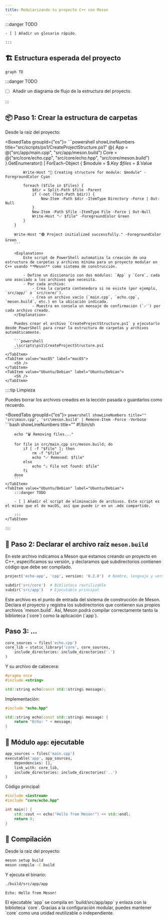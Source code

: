 ```yaml
---
title: Modularizando tu proyecto C++ con Meson
---
```



<ReadingTime />
<GitHubRepoLink user="r8vnhill" repo="echo-app-cpp-meson" />

<Glossary>
    :::danger TODO

    - [ ] Añadir un glosario rápido.

    :::
</Glossary>

## 🏗️ Estructura esperada del proyecto

```mermaid
graph TD
```

:::danger TODO

- [ ] Añadir un diagrama de flujo de la estructura del proyecto.

:::

## 📦 Paso 1: Crear la estructura de carpetas

Desde la raíz del proyecto:

<BoxedTabs groupId={"os"}>
    <TabItem value="Windows" label="Windows">
        ```powershell showLineNumbers title="src/scripts/ps1/CreateProjectStructure.ps1"
        @{
            App = @("src/app/main.cpp", "src/app/meson.build")
            Core = @("src/core/echo.cpp", "src/core/echo.hpp", "src/core/meson.build")
        }.GetEnumerator() | ForEach-Object {
            $module = $_.Key
            $files = $_.Value

            Write-Host "📁 Creating structure for module: $module" -ForegroundColor Cyan

            foreach ($file in $files) {
                $dir = Split-Path $file -Parent
                if (-not (Test-Path $dir)) {
                    New-Item -Path $dir -ItemType Directory -Force | Out-Null
                }
                New-Item -Path $file -ItemType File -Force | Out-Null
                Write-Host "✅ $file" -ForegroundColor Green
            }
        }

        Write-Host "🟢 Project initialized successfully." -ForegroundColor Green
        ```

        <Explanation>
            Este script de PowerShell automatiza la creación de una estructura de carpetas y archivos mínima para un proyecto modular en C++ usando **Meson** como sistema de construcción.

            - Define un diccionario con dos módulos: `App` y `Core`, cada uno asociado a los archivos que necesita.
            - Por cada archivo:
                - Crea la carpeta contenedora si no existe (por ejemplo, `src/app/` o `src/core/`).
                - Crea un archivo vacío (`main.cpp`, `echo.cpp`, `meson.build`, etc.) en la ubicación indicada.
                - Muestra en consola un mensaje de confirmación (`✅`) por cada archivo creado.
        </Explanation>
        
        Puedes crear el archivo `CreateProjectStructure.ps1` y ejecutarlo desde PowerShell para crear la estructura de carpetas y archivos automáticamente.

        ```powershell
        .\scripts\ps1\CreateProjectStructure.ps1
        ```
    </TabItem>
    <TabItem value="macOS" label="macOS">
        <Sh />
    </TabItem>
    <TabItem value="Ubuntu/Debian" label="Ubuntu/Debian">
        <Sh />
    </TabItem>
</BoxedTabs>

::::tip Limpieza

Puedes borrar los archivos creados en la lección pasada o guardarlos como recuerdo.

<BoxedTabs groupId={"os"}>
    <TabItem value="Windows" label="Windows">
        ```powershell showLineNumbers title=""
        'src\main.cpp', 'src\meson.build' | Remove-Item -Force -Verbose
        ```
    </TabItem>
    <TabItem value="macOS" label="macOS">
        ```bash showLineNumbers title=""
        #!/bin/sh

        echo "🗑️ Removing files..."

        for file in src/main.cpp src/meson.build; do
            if [ -f "$file" ]; then
                rm -f "$file"
                echo "✅ Removed: $file"
            else
                echo "⚠️ File not found: $file"
            fi
        done
        ```
    </TabItem>
    <TabItem value="Ubuntu/Debian" label="Ubuntu/Debian">
        :::danger TODO

        - [ ] Añadir el script de eliminación de archivos. Este script es el mismo que el de macOS, así que puede ir en un .mdx compartido.

        :::
    </TabItem>
</BoxedTabs>

::::

## 🧾 Paso 2: Declarar el archivo raíz `meson.build`

En este archivo indicamos a Meson que estamos creando un proyecto en C++, especificamos su versión, y declaramos qué subdirectorios contienen código que debe ser compilado.

```python title="meson.build"
project('echo-app', 'cpp', version: '0.2.0')  # Nombre, lenguaje y versión del proyecto

subdir('src/core')  # Biblioteca reutilizable
subdir('src/app')   # Ejecutable principal
```

<Explanation>
    Este archivo es el punto de entrada del sistema de construcción de Meson. Declara el proyecto y registra los subdirectorios que contienen sus propios archivos `meson.build`. Así, Meson podrá compilar correctamente tanto la biblioteca (`core`) como la aplicación (`app`).
</Explanation>


## Paso 3: ...

```python title="src/core/meson.build"
core_sources = files('echo.cpp')
core_lib = static_library('core', core_sources,
    include_directories: include_directories('.')
)
```

Y su archivo de cabecera:

```cpp title="src/core/echo.hpp"
#pragma once
#include <string>

std::string echo(const std::string& message);
```

Implementación:

```cpp title="src/core/echo.cpp"
#include "echo.hpp"

std::string echo(const std::string& message) {
    return "Echo: " + message;
}
```

## 🚀 Módulo `app`: ejecutable

```python title="src/app/meson.build"
app_sources = files('main.cpp')
executable('app', app_sources,
    dependencies: [],
    link_with: core_lib,
    include_directories: include_directories('..')
)
```

Código principal:

```cpp title="src/app/main.cpp"
#include <iostream>
#include "core/echo.hpp"

int main() {
    std::cout << echo("Hello from Meson!") << std::endl;
    return 0;
}
```

## 🔨 Compilación

Desde la raíz del proyecto:

```bash
meson setup build
meson compile -C build
```

Y ejecuta el binario:

```bash
./build/src/app/app
```

```plaintext
Echo: Hello from Meson!
```

<Explanation>
El ejecutable `app` se compila en `build/src/app/app` y enlaza con la biblioteca `core`. Gracias a la configuración modular, puedes mantener `core` como una unidad reutilizable o independiente.
</Explanation>
